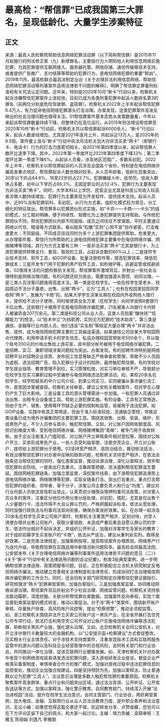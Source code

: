 # 最高检：“帮信罪”已成我国第三大罪名，呈现低龄化、大量学生涉案特征
## 正文
来源：最高人民检察院帮助信息网络犯罪活动罪（以下简称帮信罪）是2015年11月起施行的刑法修正案（九）新增罪名，主要指行为人明知他人利用信息网络实施犯罪，为其犯罪提供互联网接入、服务器托管、网络存储、通信传输等技术支持，或者提供广告推广、支付结算等帮助的犯罪行为，是电信网络犯罪的重要“帮凶”。2019年11月，最高检联合最高法制定出台《关于办理非法利用信息网络、帮助信息网络犯罪活动等刑事案件适用法律若干问题的解释》，明确了帮信罪定罪量刑标准和有关司法认定问题。近年来，特别是2020年10月“断卡”行动以来，检察机关起诉涉嫌帮信犯罪案件上涨较快，目前已成为各类刑事犯罪中起诉人数排名第3的罪名（前两位分别是危险驾驶罪、盗窃罪）。检察机关2022年上半年起诉帮信犯罪6.4万人，有力促进电信网络犯罪源头打击治理。办案发现，这类犯罪案件高发反映出的社会治理问题也值得关注。01帮信罪案件基本态势从发案数量看，今年以来起诉帮信罪数量持续下降，但整体仍在高位运行。从2015年刑法增设帮信罪至2020年10月“断卡”行动前，检察机关共以帮信罪起诉6000余人。“断卡”行动以来，起诉人数直线增加，尤其是2021年逐月上升，共起诉近13万人，是2020年的9.5倍。案件量上涨与“断卡”行动中执法司法机关加大对非法买卖“两卡”（即银行卡、电话卡）行为的打击力度密切相关。自2021年第四季度以来，起诉帮信罪人数环比逐季下降。其中，2022年第一季度环比2021年第四季度下降33%；第二季度环比第一季度下降6%。从起诉人员看，涉及地区范围广，多数系初犯。2022年上半年，检察机关以帮信罪起诉的人员涉及全国各个省份，特别是在电信网络诈骗高发重点地区，帮信罪起诉人数也相对较多。从人员年龄看，低龄化现象突出，30岁以下的占64.8%，18至22岁的占23.7%。犯罪嫌疑人中，低学历、低收入群体占多数，初中以下学历占66.3%、无固定职业的占52.4%，犯罪行为主要表现为非法买卖“两卡”。同时，大学本科以上学历、民营企业尤其是科技公司收入较高者涉罪人数持续增加，犯罪行为主要表现为开发软件、提供技术支持。起诉人员中，近90%没有犯罪前科，系初犯。从行为方式看，组织化模式较为常见，分工细化的特征突出。帮信罪多以犯罪团伙形式实施，如“卡农——卡商——卡头”的组织模式，分工相对明确，便于持续性、规模化为上游犯罪提供支持帮助。与传统犯罪团伙不同，帮信犯罪团伙内部不同层级、成员之间往往不曾谋面，平时主要通过网络以代号、暗语等方式联系，看似联系“松散”实则“心照不宣”协作紧密，打击难度更大；不同层级、不同成员往往同时为多个上游犯罪集团提供帮助，危害更大。从办理案件看，帮信行为所帮助的上游电信网络犯罪主要集中在电信网络诈骗、网络赌博等领域，其行为方式主要有三种：一是非法买卖“两卡”尤其是银行卡，为上游犯罪提供转移支付、套现、取现的工具，占起诉总数的80%以上；二是提供专业技术支持、软件工具，如GOIP设备、批量注册软件等，提高犯罪效率、降低犯罪成本；三是开发专门用于犯罪的黑产软件工具，如秒拨IP等，逃避监管或规避调查。02值得关注的问题检察机关发现，帮信罪案件激增背后，折射出一些社会治理特别是网络治理问题，有的问题还较为突出，需要加强源头管控、协同治理。一是三类人员涉案问题值得高度关注。第一类是在校学生。一些在校学生受老乡、校园周边不法分子蛊惑，出售、出租“两卡”，沦为“工具人”；也有在校园里招揽同学收购“两卡”，发展为“卡商”的。如某大学学生涂某长期在校园内外收购他人银行卡，提供给不法分子使用，同时唆使其女友万某（在校学生）向同学收购8套银行卡后出售。这些银行卡被用于实施电信网络诈骗犯罪，21名被害人向银行卡内转入被骗资金207万余元。第二类是科技公司从业人员。这类人员抱着“赚快钱”“炫耀能力”的想法，以“技术中立”为挡箭牌，实则沦为犯罪的“技术助攻”。第三类是通信、金融等行业内部人员。他们违反“实名制”等规定大量办理“两卡”并非法出售、提供，成为电信网络犯罪主要的工具输送渠道。如某通信公司驻某大学校园网点代理商，利用申请手机卡的学生信息，私自办理校园宽带账号500余个，并以每个账号200元的价格出售给上游买家，其中部分账号被用于电信网络诈骗犯罪。二是招聘、实习、兼职领域涉案问题较为突出。办案发现，有的招聘市场特别是网络招聘平台对招聘企业资质、发布招工信息等缺乏严格审查和管理，导致不少人员因为虚假、违法招聘广告，陷入犯罪分子设计的陷阱，最终触犯帮信罪。有的学校对学生就业指导、教育管理不到位，实习管理松弛，对实习单位审核不严，导致部分在校学生在实习兼职过程中受骗参与电信网络违法犯罪活动。如，某校20余名在校学生，经学校联系的中介公司介绍，到某公司实习，实则被骗从事诈骗引流工作，直至因涉案被查获。检察机关经审查，建议公安机关撤销案件，但对学生心理仍产生了巨大影响。三是设备工具的源头管理需进一步加强。一些犯罪人员通过非法出售、出租专业设备或工具，帮助上游犯罪实施。有的设备、工具有正常用途，但由于生产、销售、使用等环节缺乏必要的规制和监管，易被用于违法犯罪。如GOIP设备，实践中有其正常用途，但由于准入标准较低、流通缺乏管控，导致这类设备已成为境外诈骗集团的主要犯罪工具。围绕其销售、出租、安装、维护，形成黑色产业，不少人员参与其中，触犯帮信罪。又如，对公账户因转账额度高、风控识别难度大等，受到电信网络诈骗、网络赌博集团“青睐”，被专门用于收款转账。由于企业注册准入门槛较低、对公账户开立审核条件相对宽松等，围绕对公账户开立、买卖形成黑色产业。一些人员受利益驱使，注册空壳企业，开立对公账户，提供给上游犯罪分子使用。03坚持宽严相济、惩防治结合，推动依法惩治、有效治理帮信犯罪针对办案中反映的趋势问题，检察机关坚持宽严相济，在依法全链条惩治帮信犯罪的同时，强化类案监督，推动诉源治理，深化以案释法，筑牢帮信犯罪社会防线。一是突出打击重点，注重政策把握，坚决遏制帮信犯罪滋生蔓延。围绕网络犯罪链条，加强立案监督，深挖案件线索，由下游帮信犯罪追溯至上游电信网络诈骗、网络赌博等犯罪，实现全链条打击。突出打击重点，重点打击帮信犯罪的组织者、领导者、骨干分子、涉案公司主要负责人和行业“内鬼”，建议对行业内部人员依法宣告职业禁止。认真贯彻少捕慎诉慎押刑事司法政策，对涉案人员众多的案件，注重区分地位作用分类分层处理，对初犯、偶犯，尤其是仅出售个人少量银行卡、违法所得不大且认罪认罚的，严格把握起诉标准，依法从宽处理，同时加强行政执法与刑事司法双向衔接，确保办案良好效果。如，在办理一起涉及20余名在校学生买卖公司账户案时，检察机关注重宽严相济、区别对待，对受人诱使办理并出售公司账户，获取少量钱款、未造成严重后果且自愿认罪认罚的学生，依法作出相对不起诉决定，并组织公开听证，加强对涉案学生及家长的教育；对于组织招募学生买卖账户的“卡商”，依法从严惩治，建议从重判处实刑，取得良好效果。二是完善法律规定，加强案例指导，提高帮信案件办理质效。网络黑产行为迭代升级，导致帮信罪在实践适用中新情况新问题较多。最高检会同最高法院、公安部发布《关于办理电信网络诈骗等刑事案件适用法律若干问题的意见（二）》《关于“断卡”行动中有关法律适用问题的会议纪要》，制发3批典型案例，进一步明确帮信罪法律适用、政策把握等问题。目前，正在积极配合立法机关研究制定反电信网络诈骗法，推动建立完善相关法律制度和法律责任，形成协同打击治理电信网络诈骗犯罪的工作合力。同时，还会同有关部门研究制定办理帮信犯罪证据指引，研究梳理涉“两卡”犯罪典型案例，加强办案指引。三是加强类案监督，协同推动网络诉源治理。帮信案件背后折射出不少社会治理、网络监管问题。检察机关坚持依法能动履职，深度挖掘、关联分析帮信罪办案数据，加强案件反向审视，实现个案监督到类案监督的模式转变，推动以案促治。对于涉“两卡”类案件，围绕新开账户审核、存量账户排查、高风险账户风控等，提出“检察预警”，推动全流程监管。如，浙江检察机关围绕非法开立买卖公司账户这一黑灰产业，在全省开展打击空壳公司专项行动，依法打击利用空壳公司开设对公账户实施电信网络诈骗等违法犯罪，斩断相关黑灰产业链，强化源头治理。又如，北京检察机关会同公安机关，对开立涉诈银行卡数量较大的金融机构，以“公安提示函+检察建议”方式督促整改，压实相关行业主体责任。对于涉技术支持类案件，注重发现技术工具和互联网服务监管中的源头问题以及科技企业经营管理中的合规风险，会同有关部门和行业协会，共同推动一体化治理，促进互联网行业健康发展。如，天津检察机关针对办案中发现个别网络游戏容易诱发违法犯罪问题，深入游戏研发企业座谈，督促企业严格落实备案制度，审慎审查合作方的推广模式，加强对游戏过程中违法犯罪信息的监控查处，推动企业加强合规建设。四是坚持预防为先，加强以案释法，防止普通群众沦为犯罪“工具人”。法治意识淡薄是多数人触犯帮信罪的重要原因。检察机关聚焦案件高发群体、重点行业和问题突出区域，通过法治宣讲、公开听证、公开宣告送达等方式，加强以案释法，强化警示教育。会同教育部门，持续深入开展“法治进校园”活动，提升在校学生法治意识。会同主管部门、行业协会，用好典型案例，加大电信、金融、互联网行业从业人员法治教育力度，提升职业素养和法治意识。无讼小编：如果您觉得这篇文章还不错，欢迎转发分享、点赞收藏，您也可以在下方评论区留下自己的观点，和大家一起讨论。主编：靖力责编：梁萌审核：王雅玉 陈丽娟 刘逸凡 李雅朋